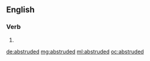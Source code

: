 ==English==

===Verb===
{{head|en}}

# {{en-past of|abstrude}}

[[de:abstruded]]
[[mg:abstruded]]
[[ml:abstruded]]
[[oc:abstruded]]